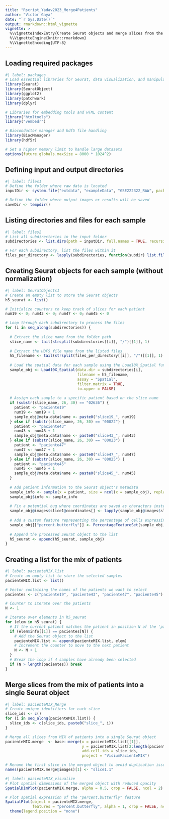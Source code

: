 ```yaml
---
title: "Rscript_Yadav2023_Merge4Patients"
author: "Victor Gaya"
date: "`r Sys.Date()`"
output: rmarkdown::html_vignette
vignette: >
  %\VignetteIndexEntry{Create Seurat objects and merge slices from the mix of patients}
  %\VignetteEngine{knitr::rmarkdown}
  %\VignetteEncoding{UTF-8}
---
```

## Loading required packages
```r
#| label: packages
# Load essential libraries for Seurat, data visualization, and manipulation
library(Seurat)
library(SeuratObject)
library(ggplot2)
library(patchwork)
library(dplyr)

# Libraries for embedding tools and HTML content
library("htmltools")
library("vembedr")

# Bioconductor manager and hdf5 file handling
library(BiocManager)
library(hdf5r)

# Set a higher memory limit to handle large datasets
options(future.globals.maxSize = 8000 * 1024^2)
```
## Defining input and output directories
```r
#| label: files1
# Define the folder where raw data is located
inputDir <- system.file("extdata", "exampleData", "GSE222322_RAW", package = "STIMA")

# Define the folder where output images or results will be saved
saveDir <- tempdir()
```
## Listing directories and files for each sample
```r
#| label: files2
# List all subdirectories in the input folder
subdirectories <- list.dirs(path = inputDir, full.names = TRUE, recursive = FALSE)

# For each subdirectory, list the files within it
files_per_directory <- lapply(subdirectories, function(subdir) list.files(path = subdir, full.names = TRUE))
```
## Creating Seurat objects for each sample (without normalization)
```r
#| label: SeuratObjects1
# Create an empty list to store the Seurat objects
h5_seurat <- list()

# Initialize counters to keep track of slices for each patient
num19 <- 0; num43 <- 0; num47 <- 0; num45 <- 0

# Loop through each subdirectory to process the files
for (i in seq_along(subdirectories)) {
  
  # Extract the slice name from the folder path
  slice_name <- tail(strsplit(subdirectories[[i]], "/")[[1]], 1)
  
  # Extract the HDF5 file name from the listed files
  h5_filename <- tail(strsplit(files_per_directory[[i]], "/")[[1]], 1)
  
  # Load the spatial data for each sample using the Load10X_Spatial function
  sample_obj <- Load10X_Spatial(data.dir = subdirectories[i], 
                                filename = h5_filename, 
                                assay = "Spatial",
                                filter.matrix = TRUE, 
                                to.upper = FALSE)
  
  # Assign each sample to a specific patient based on the slice name
  if (substr(slice_name, 26, 30) == "02636") { 
    patient <- "paciente19"
    num19 <- num19 + 1 
    sample_obj@meta.data$name <- paste0("slice19_", num19)
  } else if (substr(slice_name, 26, 30) == "00022") { 
    patient <- "paciente43"
    num43 <- num43 + 1
    sample_obj@meta.data$name <- paste0("slice43_", num43)
  } else if (substr(slice_name, 26, 30) == "00023") { 
    patient <- "paciente47"
    num47 <- num47 + 1
    sample_obj@meta.data$name <- paste0("slice47_", num47)
  } else if (substr(slice_name, 26, 30) == "00025") { 
    patient <- "paciente45"
    num45 <- num45 + 1
    sample_obj@meta.data$name <- paste0("slice45_", num45)
  }
  
  # Add patient information to the Seurat object's metadata
  sample_info <- sample(x = patient, size = ncol(x = sample_obj), replace = TRUE)
  sample_obj$info <- sample_info
  
  # Fix a potential bug where coordinates are saved as characters instead of integers
  sample_obj@images$slice1@coordinates[] <- lapply(sample_obj@images$slice1@coordinates, as.integer)
  
  # Add a custom feature representing the percentage of cells expressing certain genes
  sample_obj[["percent.butterfly"]] <- PercentageFeatureSet(sample_obj, features = c("SNAP25", "MAP2", "RBFOX3", "SYP"))
  
  # Append the processed Seurat object to the list
  h5_seurat <- append(h5_seurat, sample_obj)
}
```
## Creating a list for the mix of patients
```r
#| label: pacienteMIX.list
# Create an empty list to store the selected samples
pacienteMIX.list <- list()

# Vector containing the names of the patients we want to select
pacientes <- c("paciente19", "paciente43", "paciente47", "paciente45")

# Counter to iterate over the patients
N <- 1

# Iterate over elements in h5_seurat
for (elem in h5_seurat) {
  # If the current patient matches the patient in position N of the 'pacientes' vector
  if (elem$info[[1]] == pacientes[N]) {
    # Add the Seurat object to the list
    pacienteMIX.list <- append(pacienteMIX.list, elem)
    # Increment the counter to move to the next patient
    N <- N + 1
  }
  # Break the loop if 4 samples have already been selected
  if (N > length(pacientes)) break
}
```
## Merge slices from the mix of patients into a single Seurat object
```r
#| label: pacienteMIX_Merge
# Create unique identifiers for each slice
slice_ids <- c()
for (i in seq_along(pacienteMIX.list)) { 
  slice_ids <- c(slice_ids, paste0("slice_", i)) 
}

# Merge all slices from MIX of patients into a single Seurat object
pacienteMIX.merge  <- base::merge(x = pacienteMIX.list[[1]], 
                                  y = pacienteMIX.list[2:length(pacienteMIX.list)], 
                                  add.cell.ids = slice_ids, 
                                  project = "VisiumPacienteMIX")

# Rename the first slice in the merged object to avoid duplication issues
names(pacienteMIX.merge@images)[1] <- "slice1.1"
```
```r
#| label: pacienteMIX_visualize
# Plot spatial dimensions of the merged object with reduced opacity
SpatialDimPlot(pacienteMIX.merge, alpha = 0.5, crop = FALSE, ncol = 2)

# Plot spatial expression of the "percent.butterfly" feature
SpatialPlot(object = pacienteMIX.merge, 
            features = "percent.butterfly", alpha = 1, crop = FALSE, ncol = 2) & 
  theme(legend.position = "none")
```
